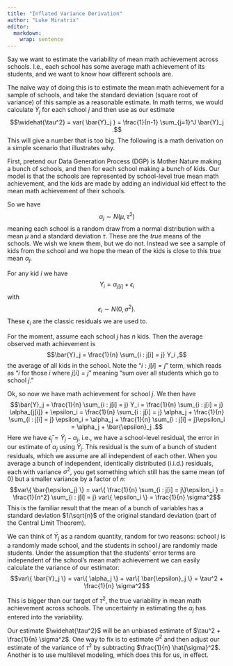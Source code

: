 ```yaml
---
title: "Inflated Variance Derivation"
author: "Luke Miratrix"
editor: 
  markdown: 
    wrap: sentence
---
```


Say we want to estimate the variability of mean math achievement across schools.
I.e., each school has some average math achievement of its students, and we want to know how different schools are.

The naïve way of doing this is to estimate the mean math achievement for a sample of schools, and take the standard deviation (square root of variance) of this sample as a reasonable estimate.
In math terms, we would calculate $\bar{Y}_j$ for each school $j$ and then use as our estimate $$\widehat{\tau^2} = var( \bar{Y}_j ) = \frac{1}{n-1} \sum_{j=1}^J \bar{Y}_j .$$ This will give a number that is too big.
The following is a math derivation on a simple scenario that illustrates why.

First, pretend our Data Generation Process (DGP) is Mother Nature making a bunch of schools, and then for each school making a bunch of kids.
Our model is that the schools are represented by school-level true mean math achievement, and the kids are made by adding an individual kid effect to the mean math achievement of their schools.

So we have $$\alpha_j \sim N( \mu, \tau^2 )$$ meaning each school is a random draw from a normal distribution with a mean $\mu$ and a standard deviation $\tau$.
These are the *true* means of the schools.
We wish we knew them, but we do not.
Instead we see a sample of kids from the school and we hope the mean of the kids is close to this true mean $\alpha_j$.

For any kid $i$ we have $$Y_i  = \alpha_{j[i]} + \epsilon_i$$ with $$\epsilon_i \sim N( 0, \sigma^2 ).$$ These $\epsilon_i$ are the classic residuals we are used to.

For the moment, assume each school $j$ has $n$ kids.
Then the average observed math achievement is $$\bar{Y}_j = \frac{1}{n} \sum_{i : j[i] = j} Y_i ,$$ the average of all kids in the school.
Note the "$i : j[i] = j$" term, which reads as "$i$ for those $i$ where $j[i] = j$" meaning "sum over all students which go to school $j$."

Ok, so now we have math achievement for school $j$.
We then have $$\bar{Y}_j = \frac{1}{n} \sum_{i : j[i] = j} Y_i  = \frac{1}{n} \sum_{i : j[i] = j} \alpha_{j[i]} + \epsilon_i =   \frac{1}{n} \sum_{i : j[i] = j} \alpha_j +  \frac{1}{n} \sum_{i : j[i] = j} \epsilon_i = \alpha_j +  \frac{1}{n} \sum_{i : j[i] = j}\epsilon_i = \alpha_j + \bar{\epsilon}_j .$$ Here we have $\bar{\epsilon}_j = \bar{Y}_j - \alpha_j$, i.e., we have a school-level residual, the error in our estimate of $\alpha_j$ using $\bar{Y}_j$.
This residual is the sum of a bunch of student residuals, which we assume are all independent of each other.
When you average a bunch of independent, identically distributed (i.i.d.) residuals, each with variance $\sigma^2$, you get something which still has the same mean (of 0) but a smaller variance by a factor of $n$: $$var\{ \bar{\epsilon_j} \} = var\{  \frac{1}{n} \sum_{i : j[i] = j\}\epsilon_i } = \frac{1}{n^2} \sum_{i : j[i] = j} var\{ \epsilon_i \} =  \frac{1}{n} \sigma^2$$ This is the familiar result that the mean of a bunch of variables has a standard deviation $1/\sqrt{n}$ of the original standard deviation (part of the Central Limit Theorem).

We can think of $\bar{Y}_j$ as a random quantity, random for two reasons: school $j$ is a randomly made school, and the students in school $j$ are randomly made students.
Under the assumption that the students' error terms are independent of the school's mean math achievement we can easily calculate the variance of our estimator: $$var\{ \bar{Y}_j \} = var\{ \alpha_j \} + var\{ \bar{\epsilon}_j \} =   \tau^2 +  \frac{1}{n} \sigma^2$$

This is bigger than our target of $\tau^2$, the true variability in mean math achievement across schools.
The uncertainty in estimating the $\alpha_j$ has entered into the variability.

Our estimate $\widehat{\tau^2}$ will be an unbiased estimate of $\tau^2 + \frac{1}{n} \sigma^2$.
One way to fix is to estimate $\sigma^2$ and then adjust our estimate of the variance of $\tau^2$ by subtracting $\frac{1}{n} \hat{\sigma}^2$.
Another is to use multilevel modeling, which does this for us, in effect.
